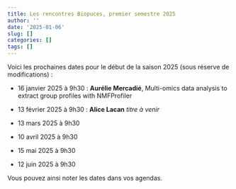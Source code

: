 ```yaml
---
title: Les rencontres Biopuces, premier semestre 2025
author: ''
date: '2025-01-06'
slug: []
categories: []
tags: []
---
```


Voici les prochaines dates pour le début de la saison 2025 (sous réserve de modifications) : 

* 16 janvier 2025 à 9h30 : **Aurélie Mercadié**, Multi-omics data analysis to extract group profiles with NMFProfiler

* 13 février 2025 à 9h30 : **Alice Lacan** _titre à venir_

* 13 mars 2025 à 9h30 

* 10 avril 2025 à 9h30  

* 15 mai 2025 à 9h30 

* 12 juin 2025 à 9h30

Vous pouvez ainsi noter les dates dans vos agendas. 
